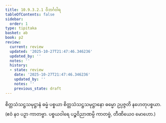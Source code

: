 ```yaml
---
title: 10.9.3.2.1 ဝိဘင်္ဂဝါရ
tableOfContents: false
sidebar:
  order: 1
type: tipitaka
basket: ab
book: p2
review:
  current: review
  updated: '2025-10-27T21:47:46.346236'
  updated_by: ''
  notes: ''
  history:
  - state: review
    date: '2025-10-27T21:47:46.346236'
    updated_by: ''
    notes: ''
    previous_state: draft
---
```



<ReviewStatus review={frontmatter.review} showDetails={true} />

<HypothesisAnnotation frontmatter={frontmatter} />

<DynamicBreadcrumb />

<Division number="294" book="p2" e="ch" v="38" p="168">

<Paragraph number="3044" book="p2">
စိတ္တသံသဋ္ဌသမုဋ္ဌာနံ ဓမ္မံ ပစ္စယာ စိတ္တသံသဋ္ဌသမုဋ္ဌာနော ဓမ္မော ဥပ္ပဇ္ဇတိ နဟေတုပစ္စယာ. (ဧဝံ နဝ ပဉှာ ကာတဗ္ဗာ. ပစ္စယဝါရေ ပဉ္စဝိညာဏမ္ပိ ကာတဗ္ဗံ, တီဏိယေဝ မောဟော.)
</Paragraph>
</Division>